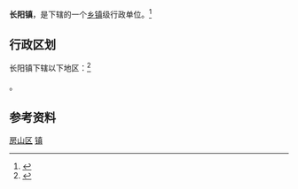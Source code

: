 {{中国乡级行政区
|景观照片文件名 = Daotian Station, 2014-03-21 09.JPG
|景观照片描述 = [[北京地铁|北京地铁]]{{北京地铁线路名|房}}[[稻田站_(北京)|稻田站]]
|汉语拼音 = 
|其他语言 = 
|其他语言名称 = 
|旧称 = 
|地名出处 = 
|位置图文件名 = 
|位置图描述 = 
|自定义图片= 
|建置时间 = 
|政府驻地 = 
|毗邻 = 丰台区[[王佐镇|王佐镇]]、[[长辛店街道|长辛店街道]]、[[宛平城地区|宛平城地区]]、大兴区[[黄村地区|黄村地区]]、[[北臧村镇|北臧村镇]]、房山区[[琉璃河地区|琉璃河地区]]、[[窦店镇|窦店镇]]、[[良乡地区|良乡地区]]
|总面积 = 
|总人口 = 
|总人口年份 = 
|户籍人口 = 
|户籍人口年份 = 
|常住人口 = 
|常住人口年份 = 
|人口密度 = 
|GDP = 
|GDP年份 = 
|邮政编码 = 
|电话区号 = 10
|官方网站 = 
|网站名称 = 
|11/01/11/105/000}}

'''长阳镇'''，是{{PRC admin/fullname|11/01/11/105/000|3}}下辖的一个[[乡镇|乡镇]]级行政单位。<ref>{{PRC admin/ref sgc|{{PRC admin/parent|11/01/11/105/000}}}}</ref>

== 行政区划 ==

长阳镇下辖以下地区：<ref>{{PRC admin/ref sgc|11/01/11/105/000}}</ref>

{{PRC admin/children|11/01/11/105/000}}。

== 参考资料 ==

{{Reflist|2}}

{{房山区行政区划}}
{{北京行政区划小作品}}

[[Category:北京市乡镇|房山区]]
[[Category:房山区行政区划|镇]]
